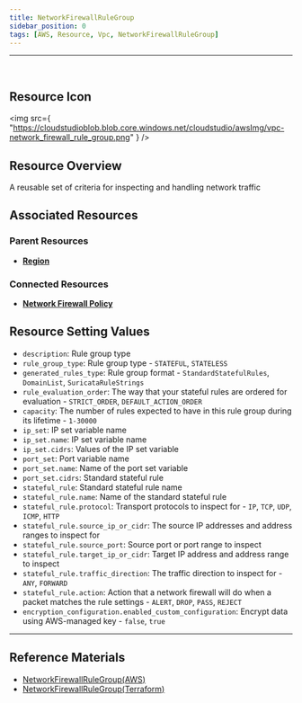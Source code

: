 ```yaml
---
title: NetworkFirewallRuleGroup
sidebar_position: 0
tags: [AWS, Resource, Vpc, NetworkFirewallRuleGroup]
---
```


<hr />
<br />

## Resource Icon

<img
    src={
        "https://cloudstudioblob.blob.core.windows.net/cloudstudio/awsImg/vpc-network_firewall_rule_group.png"
    }
/>

## Resource Overview

A reusable set of criteria for inspecting and handling network traffic

## Associated Resources

### Parent Resources

-   [**Region**](https://docs.cstudio.app/en/docs/resource/aws/Base/Region)

### Connected Resources

-   [**Network Firewall Policy**](https://docs.cstudio.app/en/docs/resource/aws/Vpc/NetworkFirewallPolicy)



## Resource Setting Values

-   `description`: Rule group type
-   `rule_group_type`: Rule group type - `STATEFUL`, `STATELESS`
-   `generated_rules_type`: Rule group format - `StandardStatefulRules`, `DomainList`, `SuricataRuleStrings`
-   `rule_evaluation_order`: The way that your stateful rules are ordered for evaluation - `STRICT_ORDER`, `DEFAULT_ACTION_ORDER`
-   `capacity`: The number of rules expected to have in this rule group during its lifetime - `1-30000`
-   `ip_set`: IP set variable name
-   `ip_set.name`: IP set variable name
-   `ip_set.cidrs`: Values of the IP set variable
-   `port_set`: Port variable name
-   `port_set.name`: Name of the port set variable
-   `port_set.cidrs`: Standard stateful rule
-   `stateful_rule`: Standard stateful rule name
-   `stateful_rule.name`: Name of the standard stateful rule
-   `stateful_rule.protocol`: Transport protocols to inspect for - `IP`, `TCP`, `UDP`, `ICMP`, `HTTP`
-   `stateful_rule.source_ip_or_cidr`: The source IP addresses and address ranges to inspect for
-   `stateful_rule.source_port`: Source port or port range to inspect
-   `stateful_rule.target_ip_or_cidr`: Target IP address and address range to inspect
-   `stateful_rule.traffic_direction`: The traffic direction to inspect for - `ANY`, `FORWARD`
-   `stateful_rule.action`: Action that a network firewall will do when a packet matches the rule settings - `ALERT`, `DROP`, `PASS`, `REJECT`
-   `encryption_configuration.enabled_custom_configuration`: Encrypt data using AWS-managed key - `false`, `true`

---

## Reference Materials

-   [NetworkFirewallRuleGroup(AWS)](https://docs.aws.amazon.com/network-firewall/latest/developerguide/rule-groups.html)
-   [NetworkFirewallRuleGroup(Terraform)](https://registry.terraform.io/providers/hashicorp/aws/latest/docs/resources/networkfirewall_rule_group)
